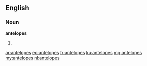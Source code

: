 ==English==

===Noun===
'''antelopes'''

# {{plural of|antelope}}

[[ar:antelopes]]
[[eo:antelopes]]
[[fr:antelopes]]
[[ku:antelopes]]
[[mg:antelopes]]
[[my:antelopes]]
[[nl:antelopes]]
